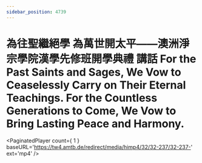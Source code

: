 ```yaml
---
sidebar_position: 4739
---
```



# 為往聖繼絕學  為萬世開太平——澳洲淨宗學院漢學先修班開學典禮 講話 For the Past Saints and Sages, We Vow to Ceaselessly Carry on Their Eternal Teachings. For the Countless Generations to Come, We Vow to Bring Lasting Peace and Harmony.

<PaginatedPlayer count={ 1 } baseURL='https://tw4.amtb.de/redirect/media/himp4/32/32-237/32-237-' ext='mp4' />